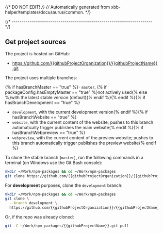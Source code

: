 {/* DO NOT EDIT! */}
{/* Automatically generated from xbb-helper/templates/docusaurus/common. */}

{/* ------------------------------------------------------------------------ */}

## Get project sources

The project is hosted on GitHub:

- https://github.com/{{githubProjectOrganization}}/{{githubProjectName}}.git

The project uses multiple branches:

{% if hasBranchMaster == "true" %}- `master`, {% if packageConfig.hasEmptyMaster == "true" %}not actively used{% else %}with the latest stable version (default){% endif %}{% endif %}{% if hasBranchDevelopment == "true" %}
- `development`, with the current development version{% endif %}{% if hasBranchWebsite == "true" %}
- `website`, with the current content of the website; pushes to this branch automatically trigger publishes the main website{% endif %}{% if hasBranchWebpreview == "true" %}
- `webpreview`, with the current content of the preview website; pushes to this branch automatically trigger publishes the preview website{% endif %}

To clone the stable branch (`master`), run the following commands in a
terminal (on Windows use the Git Bash console):

```sh
mkdir ~/Work/npm-packages && cd ~/Work/npm-packages
git clone https://github.com/{{githubProjectOrganization}}/{{githubProjectName}}.git {{githubProjectName}}.git
```

For **development** purposes, clone the `development` branch:

```sh
mkdir ~/Work/npm-packages && cd ~/Work/npm-packages
git clone \
  --branch development \
  https://github.com/{{githubProjectOrganization}}/{{githubProjectName}}.git {{githubProjectName}}.git
```

Or, if the repo was already cloned:

```sh
git -C ~/Work/npm-packages/{{githubProjectName}}.git pull
```
